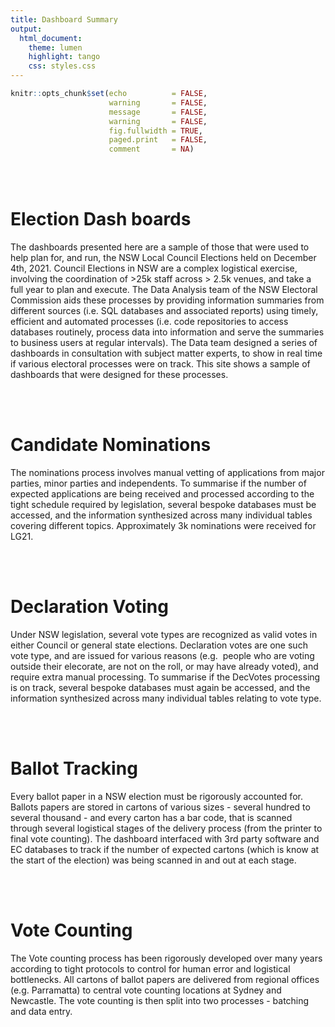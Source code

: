 ```yaml
---
title: Dashboard Summary
output: 
  html_document:
    theme: lumen           
    highlight: tango
    css: styles.css
---
```



```r

knitr::opts_chunk$set(echo          = FALSE, 
                      warning       = FALSE, 
                      message       = FALSE, 
                      warning       = FALSE, 
                      fig.fullwidth = TRUE, 
                      paged.print   = FALSE, 
                      comment       = NA)

```


\
\

# **Election Dash boards** 
The dashboards presented here are a sample of those that were used to help plan for, and run, 
the NSW Local Council Elections held on December 4th, 2021. Council Elections in NSW are a complex 
logistical exercise, involving the coordination of >25k staff across > 2.5k venues, and take 
a full year to plan and execute. The Data Analysis team of the NSW Electoral Commission aids these 
processes by providing information summaries from different sources (i.e. SQL databases and 
associated reports) using timely, efficient and automated processes (i.e. code repositories to 
access databases routinely, process data into information and serve the summaries to business users 
at regular intervals). The Data team designed a series of dashboards in consultation with subject 
matter experts, to show in real time if various electoral processes were on track. This site shows 
a sample of dashboards that were designed for these processes.

\
\

# **Candidate Nominations** 
The nominations process involves manual vetting of applications from major parties, minor parties 
and independents. To summarise if the number of expected applications are being received and processed 
according to the tight schedule required by legislation, several bespoke databases must be accessed, 
and the information synthesized across many individual tables covering different topics. Approximately 
3k nominations were received for LG21.

\
\

# **Declaration Voting** 
Under NSW legislation, several vote types are recognized as valid votes in either Council or general 
state elections. Declaration votes are one such vote type, and are issued for various reasons (e.g. 
people who are voting outside their elecorate, are not on the roll, or may have already voted), and 
require extra manual processing. To summarise if the DecVotes processing is on track, several bespoke 
databases must again be accessed, and the information synthesized across many individual tables relating 
to vote type.

\
\

# **Ballot Tracking** 
Every ballot paper in a NSW election must be rigorously accounted for. Ballots papers are stored in 
cartons of various sizes - several hundred to several thousand - and every carton has a bar code, 
that is scanned through several logistical stages of the delivery process (from the printer to final 
vote counting). The dashboard interfaced with 3rd party software and EC databases to track if the 
number of expected cartons (which is know at the start of the election) was being scanned in and out 
at each stage.

\
\

# **Vote Counting** 
The Vote counting process has been rigorously developed over many years according to tight protocols 
to control for human error and logistical bottlenecks. All cartons of ballot papers are delivered from 
regional offices (e.g. Parramatta) to central vote counting locations at Sydney and Newcastle. The vote 
counting is then split into two processes - batching and data entry.


